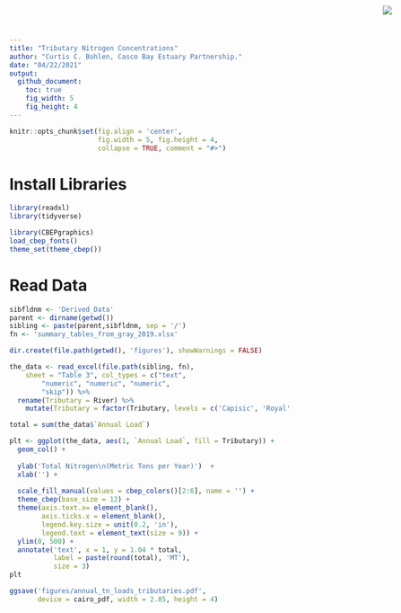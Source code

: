 ```yaml
---
title: "Tributary Nitrogen Concentrations"
author: "Curtis C. Bohlen, Casco Bay Estuary Partnership."
date: "04/22/2021"
output:
  github_document:
    toc: true
    fig_width: 5
    fig_height: 4
---
```


<img
    src="https://www.cascobayestuary.org/wp-content/uploads/2014/04/logo_sm.jpg"
    style="position:absolute;top:10px;right:50px;" />

```r
knitr::opts_chunk$set(fig.align = 'center',
                      fig.width = 5, fig.height = 4,
                      collapse = TRUE, comment = "#>")
```

# Install Libraries
```r
library(readxl)
library(tidyverse)

library(CBEPgraphics)
load_cbep_fonts()
theme_set(theme_cbep())
```

# Read Data
```r
sibfldnm <- 'Derived_Data'
parent <- dirname(getwd())
sibling <- paste(parent,sibfldnm, sep = '/')
fn <- 'summary_tables_from_gray_2019.xlsx'

dir.create(file.path(getwd(), 'figures'), showWarnings = FALSE)
```

```r
the_data <- read_excel(file.path(sibling, fn), 
    sheet = "Table 3", col_types = c("text", 
        "numeric", "numeric", "numeric", 
        "skip")) %>%
  rename(Tributary = River) %>%
    mutate(Tributary = factor(Tributary, levels = c('Capisic', 'Royal', 'Presumpscot', "Other")))
```

```r

total = sum(the_data$`Annual Load`)

plt <- ggplot(the_data, aes(1, `Annual Load`, fill = Tributary)) +
  geom_col() +
  
  ylab('Total Nitrogen\n(Metric Tons per Year)')  +
  xlab('') +
  
  scale_fill_manual(values = cbep_colors()[2:6], name = '') +
  theme_cbep(base_size = 12) +
  theme(axis.text.x= element_blank(),
        axis.ticks.x = element_blank(),
        legend.key.size = unit(0.2, 'in'),
        legend.text = element_text(size = 9)) +
  ylim(0, 500) +
  annotate('text', x = 1, y = 1.04 * total, 
           label = paste(round(total), 'MT'), 
           size = 3)
plt

ggsave('figures/annual_tn_loads_tributaries.pdf', 
       device = cairo_pdf, width = 2.85, height = 4)
```

